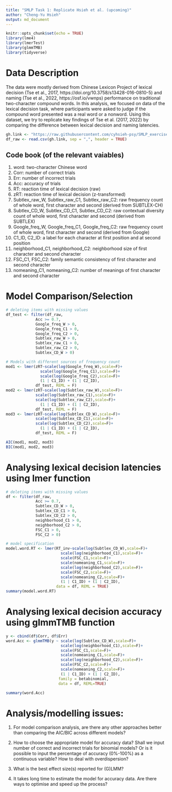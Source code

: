```yaml
---
title: "SMLP Task 1: Replicate Hsieh et al. (upcoming)"
author: "Cheng-Yu Hsieh" 
output: md_document
---
```


```r
knitr::opts_chunk$set(echo = TRUE)
library(lme4)
library(lmerTest)
library(glmmTMB)
library(tidyverse)
```

# Data Description

The data were mostly derived from Chinese Lexicon Project of lexical decision (Tse et al., 2017, https://doi.org/10.3758/s13428-016-0810-5) and naming (Tse et al., 2022, https://osf.io/vwnps) performance on traditional two-character compound words. In this analysis, we focused on data of the lexical decision task, where participants were asked to judge if the compound word presented was a real word or a nonword. Using this dataset, we try to replicate key findings of Tse et al. (2017, 2022) by comparing the difference between lexical decision and naming latencies. 

```r

gh.link <- "https://raw.githubusercontent.com/cyhsieh-psy/SMLP_exercise/main/Chinese_Lexicon_Project_SMLP.csv"
df_raw <- read.csv(gh.link, sep = ",", header = TRUE)

```

## Code book (of the relevant vaiables)

1. word: two-character Chinese word
2. Corr: number of correct trials
3. Err: number of incorrect trials
4. Acc: accuracy of trials
5. RT: reaction time of lexical decision (raw)
6. zRT: reaction time of lexical decision (z-transformed)
7. Subtlex_raw_W, Subtlex_raw_C1, Subtlex_raw_C2: raw frequency count of whole word, first character and second (derived from SUBTLEX-CH)
8. Subtlex_CD_W, Subtlex_CD_C1, Subtlex_CD_C2: raw contextual diversity count of whole word, first character and second (derived from SUBTLEX)
9. Google_freq_W, Google_freq_C1, Google_freq_C2: raw frequency count of whole word, first character and second (derived from Google)
10. C1_ID, C2_ID: a label for each character at first position and at second position
11. neighborhood_C1, neighborhood_C2: neighborhood size of first character and second character
12. FSC_C1, FSC_C2: family semantic consistency of first character and second character
13. nomeaning_C1, nomeaning_C2: number of meanings of first character and second character 

# Model Comparison/Selection

```r

# deleting items with missing values
df_test <- filter(df_raw,
             Acc >= 0.7,
             Google_freq_W > 0,
             Google_freq_C1 > 0,
             Google_freq_C2 > 0,
             Subtlex_raw_W > 0, 
             Subtlex_raw_C1 > 0,
             Subtlex_raw_C2 > 0,
             Subtlex_CD_W > 0)

# Models with different sources of frequency count
mod1 <- lmer(zRT~scale(log(Google_freq_W),scale=F)+
               scale(log(Google_freq_C1),scale=F)+
               scale(log(Google_freq_C2),scale=F)+
               (1 | C1_ID) + (1 | C2_ID), 
             df_test, REML = F)
mod2 <- lmer(zRT~scale(log(Subtlex_raw_W),scale=F)+
             scale(log(Subtlex_raw_C1),scale=F)+
             scale(log(Subtlex_raw_C2),scale=F)+
               (1 | C1_ID) + (1 | C2_ID), 
             df_test, REML = F)
mod3 <- lmer(zRT~scale(log(Subtlex_CD_W),scale=F)+
             scale(log(Subtlex_CD_C1),scale=F)+
             scale(log(Subtlex_CD_C2),scale=F)+
               (1 | C1_ID) + (1 | C2_ID), 
             df_test, REML = F)

AIC(mod1, mod2, mod3)
BIC(mod1, mod2, mod3)

```

# Analysing lexical decision latencies using lmer function

```r
# deleting items with missing values
df <- filter(df_raw,
             Acc >= 0.7,
             Subtlex_CD_W > 0,
             Subtlex_CD_C1 > 0,
             Subtlex_CD_C2 > 0,
             neighborhood_C1 > 0,
             neighborhood_C2 > 0,
             FSC_C1 > 0,
             FSC_C2 > 0)

# model specification
model.word.RT <- lmer(RT_inv~scale(log(Subtlex_CD_W),scale=F)+
                        scale(log(neighborhood_C1),scale=F)+
                        scale(FSC_C1,scale=F)+
                        scale(nomeaning_C1,scale=F)+
                        scale(log(neighborhood_C2),scale=F)+
                        scale(FSC_C2,scale=F)+
                        scale(nomeaning_C2,scale=F)+
                        (1 | C1_ID) + (1 | C2_ID),
                      data = df, REML = TRUE)
summary(model.word.RT)


```

# Analysing lexical decision accuracy using glmmTMB function
```r
y <- cbind(df$Corr, df$Err)
word.Acc <- glmmTMB(y ~ scale(log(Subtlex_CD_W),scale=F)+
                        scale(log(neighborhood_C1),scale=F)+
                        scale(FSC_C1,scale=F)+
                        scale(nomeaning_C1,scale=F)+
                        scale(log(neighborhood_C2),scale=F)+
                        scale(FSC_C2,scale=F)+
                        scale(nomeaning_C2,scale=F)+
                        (1 | C1_ID) + (1 | C2_ID),
                       family = betabinomial,
                       data = df, REML=TRUE)

summary(word.Acc)

```


# Analysis/modelling issues:
1. For model comparison analysis, are there any other approaches better than comparing the AIC/BIC across different models? 

2. How to choose the appropriate model for accuracy data? Shall we input number of correct and incorrect trials for binomial models? Or is it possible to input the percentage of accuracy (0%-100%) as a continuous variable? How to deal with overdispersion?

3. What is the best effect size(s) reported for (G)LMM?

4. It takes long time to estimate the model for accuracy data. Are there ways to optimise and speed up the process?


